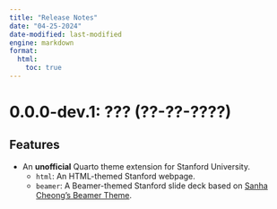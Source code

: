 ```yaml
---
title: "Release Notes"
date: "04-25-2024"
date-modified: last-modified
engine: markdown
format: 
  html:
    toc: true
---
```


# 0.0.0-dev.1: ??? (??-??-????)

## Features

- An **unofficial** Quarto theme extension for Stanford University. 
  - `html`: An HTML-themed Stanford webpage.
  - `beamer`: A Beamer-themed Stanford slide deck based on [Sanha Cheong's Beamer Theme](https://github.com/sanhacheong/stanford-beamer-presentation). 
